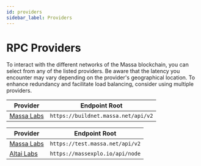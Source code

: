 ```yaml
---
id: providers
sidebar_label: Providers
---
```



# RPC Providers

To interact with the different networks of the Massa blockchain, you can select from any of the listed providers.
Be aware that the latency you encounter may vary depending on the provider's geographical location.
To enhance redundancy and facilitate load balancing, consider using multiple providers.

<Tabs>
  <TabItem value="buildnet" label="👷 BuildNet" default>
    <table>
      <thead>
        <tr>
          <th>Provider</th>
          <th>Endpoint Root</th>
        </tr>
      </thead>
        <tbody>
        <tr>
          <td><a href="../networks-faucets">Massa Labs</a></td>
          <td><code>https://buildnet.massa.net/api/v2</code></td>
        </tr>
        </tbody>
    </table>
  </TabItem>
  <TabItem value="testnet" label="🧑‍🔬 TestNet">
    <table>
      <thead>
        <tr>
          <th>Provider</th>
          <th>Endpoint Root</th>
        </tr>
      </thead>
        <tbody>
        <tr>
          <td><a href="../networks-faucets">Massa Labs</a></td>
          <td><code>https://test.massa.net/api/v2</code></td>
        </tr>
        <tr>
          <td><a href="https://www.altailabs.tech/">Altai Labs</a></td>
          <td><code>https://massexplo.io/api/node</code></td>
        </tr>
        </tbody>
    </table>
  </TabItem>
</Tabs>
